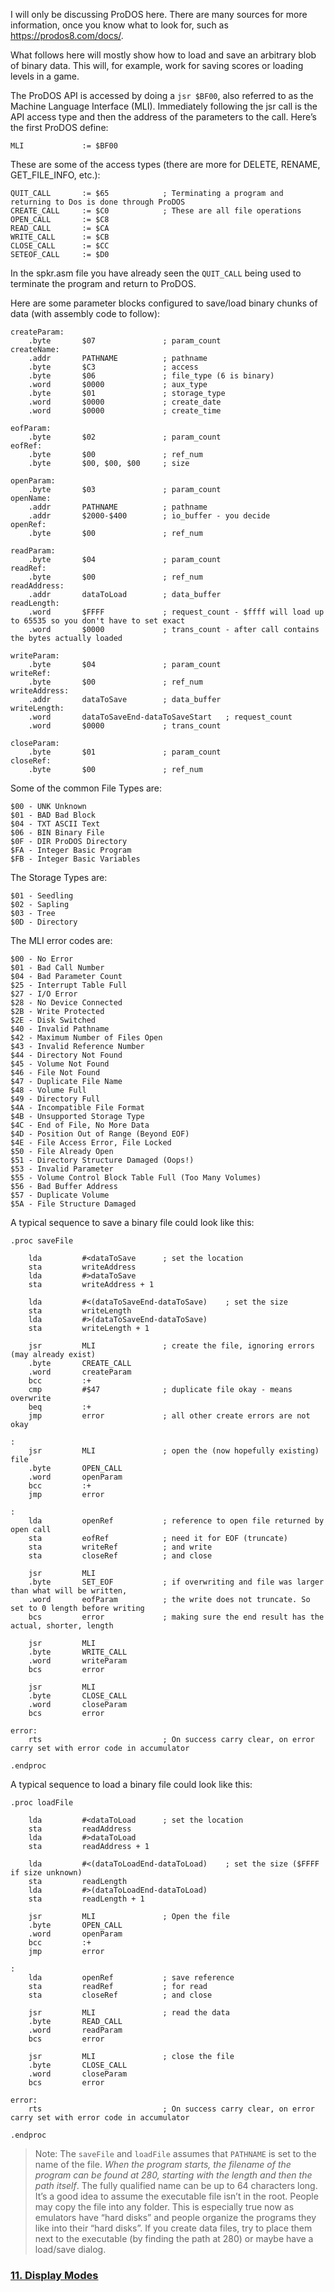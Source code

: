 I will only be discussing ProDOS here. There are many sources for more information, once you know what to look for, such as https://prodos8.com/docs/.

What follows here will mostly show how to load and save an arbitrary blob of binary data. This will, for example, work for saving scores or loading levels in a game.

The ProDOS API is accessed by doing a <code>jsr $BF00</code>, also referred to as the Machine Language Interface (MLI). Immediately following the jsr call is the API access type and then the address of the parameters to the call. Here’s the first ProDOS define:

<pre>
MLI             := $BF00
</pre>
These are some of the access types (there are more for DELETE, RENAME, GET_FILE_INFO, etc.):

<pre>
QUIT_CALL       := $65            ; Terminating a program and returning to Dos is done through ProDOS
CREATE_CALL     := $C0            ; These are all file operations
OPEN_CALL       := $C8
READ_CALL       := $CA
WRITE_CALL      := $CB
CLOSE_CALL      := $CC
SETEOF_CALL     := $D0
</pre>
In the spkr.asm file you have already seen the <code>QUIT_CALL</code> being used to terminate the program and return to ProDOS.

Here are some parameter blocks configured to save/load binary chunks of data (with assembly code to follow):

<pre>
createParam:
    .byte       $07               ; param_count
createName:
    .addr       PATHNAME          ; pathname
    .byte       $C3               ; access
    .byte       $06               ; file_type (6 is binary)
    .word       $0000             ; aux_type
    .byte       $01               ; storage_type
    .word       $0000             ; create_date
    .word       $0000             ; create_time

eofParam:
    .byte       $02               ; param_count
eofRef:
    .byte       $00               ; ref_num
    .byte       $00, $00, $00     ; size

openParam:
    .byte       $03               ; param_count
openName:
    .addr       PATHNAME          ; pathname
    .addr       $2000-$400        ; io_buffer - you decide
openRef:
    .byte       $00               ; ref_num

readParam:
    .byte       $04               ; param_count
readRef:
    .byte       $00               ; ref_num
readAddress:
    .addr       dataToLoad        ; data_buffer
readLength:
    .word       $FFFF             ; request_count - $ffff will load up to 65535 so you don't have to set exact
    .word       $0000             ; trans_count - after call contains the bytes actually loaded

writeParam:
    .byte       $04               ; param_count
writeRef:
    .byte       $00               ; ref_num
writeAddress:
    .addr       dataToSave        ; data_buffer
writeLength:
    .word       dataToSaveEnd-dataToSaveStart   ; request_count
    .word       $0000             ; trans_count

closeParam:
    .byte       $01               ; param_count
closeRef:
    .byte       $00               ; ref_num
</pre>
Some of the common File Types are:

<pre>
$00 - UNK Unknown
$01 - BAD Bad Block
$04 - TXT ASCII Text
$06 - BIN Binary File
$0F - DIR ProDOS Directory
$FA - Integer Basic Program 
$FB - Integer Basic Variables 
</pre>
The Storage Types are:

<pre>
$01 - Seedling
$02 - Sapling
$03 - Tree
$0D - Directory
</pre>
The MLI error codes are:

<pre>
$00 - No Error
$01 - Bad Call Number
$04 - Bad Parameter Count
$25 - Interrupt Table Full
$27 - I/O Error
$28 - No Device Connected
$2B - Write Protected
$2E - Disk Switched
$40 - Invalid Pathname
$42 - Maximum Number of Files Open
$43 - Invalid Reference Number
$44 - Directory Not Found
$45 - Volume Not Found
$46 - File Not Found
$47 - Duplicate File Name
$48 - Volume Full
$49 - Directory Full
$4A - Incompatible File Format
$4B - Unsupported Storage Type
$4C - End of File, No More Data
$4D - Position Out of Range (Beyond EOF)
$4E - File Access Error, File Locked
$50 - File Already Open
$51 - Directory Structure Damaged (Oops!)
$53 - Invalid Parameter
$55 - Volume Control Block Table Full (Too Many Volumes)
$56 - Bad Buffer Address
$57 - Duplicate Volume
$5A - File Structure Damaged
</pre>
A typical sequence to save a binary file could look like this:

<pre>
.proc saveFile

    lda         #<dataToSave      ; set the location
    sta         writeAddress
    lda         #>dataToSave
    sta         writeAddress + 1

    lda         #<(dataToSaveEnd-dataToSave)    ; set the size
    sta         writeLength
    lda         #>(dataToSaveEnd-dataToSave)
    sta         writeLength + 1

    jsr         MLI               ; create the file, ignoring errors (may already exist)
    .byte       CREATE_CALL
    .word       createParam
    bcc         :+
    cmp         #$47              ; duplicate file okay - means overwrite
    beq         :+ 
    jmp         error             ; all other create errors are not okay

:
    jsr         MLI               ; open the (now hopefully existing) file
    .byte       OPEN_CALL
    .word       openParam
    bcc         :+
    jmp         error

: 
    lda         openRef           ; reference to open file returned by open call
    sta         eofRef            ; need it for EOF (truncate)
    sta         writeRef          ; and write
    sta         closeRef          ; and close

    jsr         MLI
    .byte       SET_EOF           ; if overwriting and file was larger than what will be written,
    .word       eofParam          ; the write does not truncate. So set to 0 length before writing
    bcs         error             ; making sure the end result has the actual, shorter, length

    jsr         MLI
    .byte       WRITE_CALL
    .word       writeParam
    bcs         error

    jsr         MLI
    .byte       CLOSE_CALL
    .word       closeParam
    bcs         error

error:
    rts                           ; On success carry clear, on error carry set with error code in accumulator

.endproc
</pre>
A typical sequence to load a binary file could look like this:

<pre>
.proc loadFile 

    lda         #<dataToLoad      ; set the location
    sta         readAddress
    lda         #>dataToLoad
    sta         readAddress + 1

    lda         #<(dataToLoadEnd-dataToLoad)    ; set the size ($FFFF if size unknown)
    sta         readLength
    lda         #>(dataToLoadEnd-dataToLoad)
    sta         readLength + 1

    jsr         MLI               ; Open the file
    .byte       OPEN_CALL
    .word       openParam
    bcc         :+
    jmp         error

: 
    lda         openRef           ; save reference
    sta         readRef           ; for read
    sta         closeRef          ; and close

    jsr         MLI               ; read the data
    .byte       READ_CALL
    .word       readParam
    bcs         error

    jsr         MLI               ; close the file
    .byte       CLOSE_CALL
    .word       closeParam
    bcs         error

error:
    rts                           ; On success carry clear, on error carry set with error code in accumulator

.endproc
</pre>
<blockquote>Note: The <code>saveFile</code> and <code>loadFile</code> assumes that <code>PATHNAME</code> is set to the name of the file. ''When the program starts, the filename of the program can be found at 280, starting with the length and then the path itself''. The fully qualified name can be up to 64 characters long. It’s a good idea to assume the executable file isn’t in the root. People may copy the file into any folder. This is especially true now as emulators have “hard disks” and people organize the programs they like into their “hard disks”. If you create data files, try to place them next to the executable (by finding the path at 280) or maybe have a load/save dialog.
</blockquote>
=== [https://github.com/cc65/wiki/wiki/Apple-II-11.-Apple-II-Display-Modes 11. Display Modes] ===
